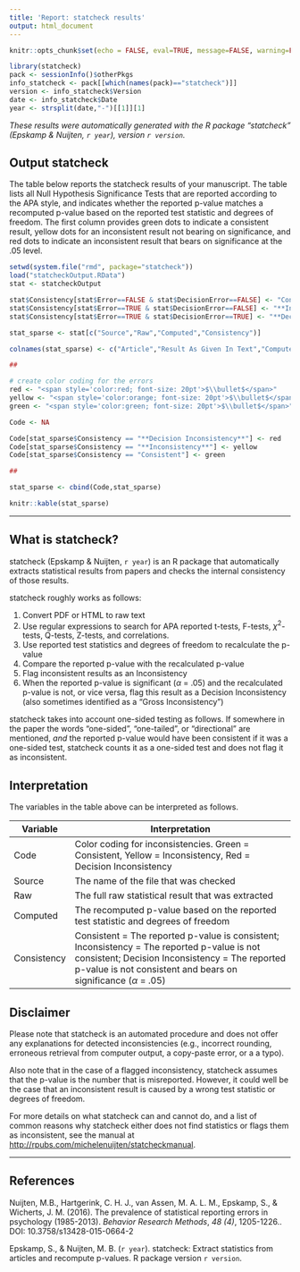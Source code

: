 ---
title: 'Report: statcheck results'
output: html_document
---

```{r setup, include=FALSE}
knitr::opts_chunk$set(echo = FALSE, eval=TRUE, message=FALSE, warning=FALSE)
```

```{r}
library(statcheck)
pack <- sessionInfo()$otherPkgs 
info_statcheck <- pack[[which(names(pack)=="statcheck")]]
version <- info_statcheck$Version
date <- info_statcheck$Date
year <- strsplit(date,"-")[[1]][1]
```

*These results were automatically generated with the R package "statcheck" (Epskamp & Nuijten, `r year`), version `r version`.*

## Output statcheck

The table below reports the statcheck results of your manuscript. The table lists all Null Hypothesis Significance Tests that are reported according to the APA style, and indicates whether the reported p-value matches a recomputed p-value based on the reported test statistic and degrees of freedom. The first column provides green dots to indicate a consistent result, yellow dots for an inconsistent result not bearing on significance, and red dots to indicate an inconsistent result that bears on significance at the .05 level.

```{r}
setwd(system.file("rmd", package="statcheck"))
load("statcheckOutput.RData")
stat <- statcheckOutput

stat$Consistency[stat$Error==FALSE & stat$DecisionError==FALSE] <- "Consistent"
stat$Consistency[stat$Error==TRUE & stat$DecisionError==FALSE] <- "**Inconsistency**"
stat$Consistency[stat$Error==TRUE & stat$DecisionError==TRUE] <- "**Decision Inconsistency**"

stat_sparse <- stat[c("Source","Raw","Computed","Consistency")]

colnames(stat_sparse) <- c("Article","Result As Given In Text","Computed P-Value","Consistency")

##

# create color coding for the errors
red <- "<span style='color:red; font-size: 20pt'>$\\bullet$</span>"
yellow <- "<span style='color:orange; font-size: 20pt'>$\\bullet$</span>"
green <- "<span style='color:green; font-size: 20pt'>$\\bullet$</span>"

Code <- NA

Code[stat_sparse$Consistency == "**Decision Inconsistency**"] <- red
Code[stat_sparse$Consistency == "**Inconsistency**"] <- yellow
Code[stat_sparse$Consistency == "Consistent"] <- green

## 

stat_sparse <- cbind(Code,stat_sparse)

knitr::kable(stat_sparse)
```



***

## What is statcheck?

statcheck (Epskamp & Nuijten, `r year`) is an R package that automatically extracts statistical results from papers and checks the internal consistency of those results.

statcheck roughly works as follows:

1. Convert PDF or HTML to raw text
2. Use regular expressions to search for APA reported t-tests, F-tests, $\chi^2$-tests, Q-tests, Z-tests, and correlations.
3. Use reported test statistics and degrees of freedom to recalculate the p-value
4. Compare the reported p-value with the recalculated p-value
5. Flag inconsistent results as an Inconsistency
6. When the reported p-value is significant ($\alpha$ = .05) and the recalculated p-value is not, or vice versa, flag this result as a Decision Inconsistency (also sometimes identified as a "Gross Inconsistency")

statcheck takes into account one-sided testing as follows. If somewhere in the paper the words "one-sided", "one-tailed", or "directional" are mentioned, *and* the reported p-value would have been consistent if it was a one-sided test, statcheck counts it as a one-sided test and does not flag it as inconsistent.

## Interpretation

The variables in the table above can be interpreted as follows.

Variable | Interpretation
---------|-----------------------------------------------------------------------------
Code     | Color coding for inconsistencies. Green = Consistent, Yellow = Inconsistency, Red = Decision Inconsistency
Source   | The name of the file that was checked
Raw      | The full raw statistical result that was extracted
Computed | The recomputed p-value based on the reported test statistic and degrees of freedom
Consistency | Consistent = The reported p-value is consistent; Inconsistency = The reported p-value is not consistent; Decision Inconsistency = The reported p-value is not consistent and bears on significance ($\alpha$ = .05)

## Disclaimer

Please note that statcheck is an automated procedure and does not offer any explanations for detected inconsistencies (e.g., incorrect rounding, erroneous retrieval from computer output, a copy-paste error, or a a typo).

Also note that in the case of a flagged inconsistency, statcheck assumes that the p-value is the number that is misreported. However, it could well be the case that an inconsistent result is caused by a wrong test statistic or degrees of freedom.

For more details on what statcheck can and cannot do, and a list of common reasons why statcheck either does not find statistics or flags them as inconsistent, see the manual at <http://rpubs.com/michelenuijten/statcheckmanual>. 

***

## References
Nuijten, M.B., Hartgerink, C. H. J., van Assen, M. A. L. M., Epskamp, S., & Wicherts, J. M. (2016). The prevalence of statistical reporting errors in psychology (1985-2013). *Behavior Research Methods*, *48 (4)*, 1205-1226..  DOI: 10.3758/s13428-015-0664-2

Epskamp, S., & Nuijten, M. B. (`r year`). statcheck: Extract statistics from articles and recompute p-values. R package version `r version`.